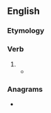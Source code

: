 ==English==

===Etymology===
{{suffix|en|list|eth}}

===Verb===
{{head|en|verb form}}

# {{en-archaic third-person singular of|list}}
#* {{RQ:Haggard She|passage="Thou hast seen how in the heavens the little clouds blow this way and that without a cause, yet behind them is the great wind sweeping on its path whither it '''listeth'''."}}

===Anagrams===
* {{anagrams|en|a=ehilstt|Hittles|Lettish|Thistle|lithest|shittle|thistle}}